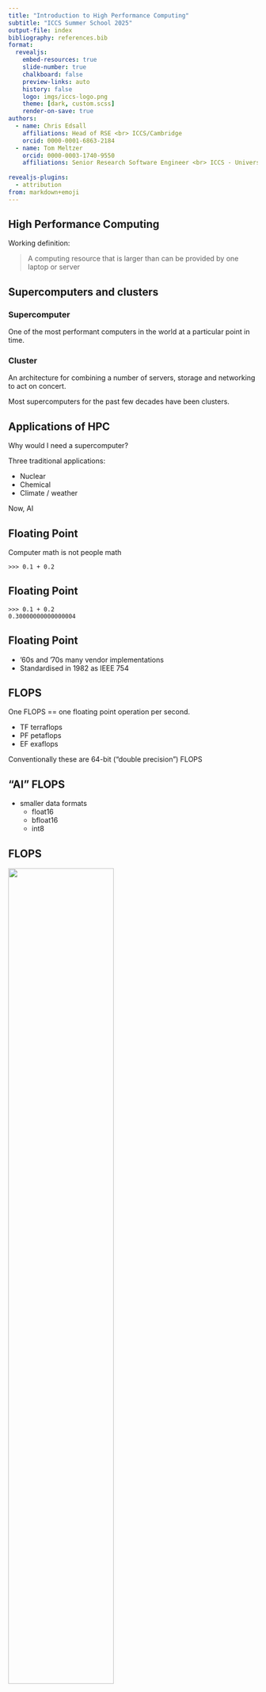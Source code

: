 ```yaml
---
title: "Introduction to High Performance Computing"
subtitle: "ICCS Summer School 2025"
output-file: index
bibliography: references.bib
format:
  revealjs:
    embed-resources: true
    slide-number: true
    chalkboard: false
    preview-links: auto
    history: false
    logo: imgs/iccs-logo.png 
    theme: [dark, custom.scss]
    render-on-save: true
authors:
  - name: Chris Edsall
    affiliations: Head of RSE <br> ICCS/Cambridge
    orcid: 0000-0001-6863-2184
  - name: Tom Meltzer
    orcid: 0000-0003-1740-9550
    affiliations: Senior Research Software Engineer <br> ICCS - University of Cambridge
  
revealjs-plugins:
  - attribution
from: markdown+emoji
---
```


## High Performance Computing

Working definition:

> A computing resource that is larger than can be provided by one laptop or server

## Supercomputers and clusters

### Supercomputer 

One of the most performant computers in the world at a particular point in time.

### Cluster

An architecture for combining a number of servers, storage and networking to act on concert.

Most supercomputers for the past few decades have been clusters.

## Applications of HPC

Why would I need a supercomputer?

Three traditional applications:

- Nuclear
- Chemical
- Climate / weather

Now, AI

## Floating Point

Computer math is not people math

```
>>> 0.1 + 0.2
```

## Floating Point

```
>>> 0.1 + 0.2
0.30000000000000004
```

## Floating Point

- '60s and '70s many vendor implementations
- Standardised in 1982 as IEEE 754

## FLOPS

One FLOPS == one floating point operation per second.

- TF terraflops
- PF petaflops
- EF exaflops

Conventionally these are 64-bit ("double precision") FLOPS

## "AI" FLOPS

- smaller data formats
  - float16
  - bfloat16
  - int8

## FLOPS

![](imgs/what-kind-flops-goose.jpg){width=65%}

::: {.attribution}
Image source: [Felix LeClair](https://bsky.app/profile/fclc.bsky.social/post/3lc4qpte3ys2o)
:::

## Benchmarks

A benchmark is a particular known and specified workload which can be repeated on different systems and the performance compared.

A typical weather related one is WRF running the CONUS 2.5km configuration.

## HPL

LINPACK is a software library for performing numerical linear algebra

LINPACK makes use of the BLAS (Basic Linear Algebra Subprograms) libraries for performing basic vector and matrix operations.

The LINPACK benchmarks appeared initially as part of the LINPACK user's manual. The parallel LINPACK benchmark implementation called HPL (High Performance Linpack) is used to benchmark and rank supercomputers for the TOP500 list.

## Top500 list

## Exercise 1

Got to the Top500 site at https://top500.org/

- Use the sublist generator to find the largest HPC systems in your country
- What is the ratio of Rmax performance between the number 1 system in June 1993 and the June 2025 number 1 

## Cluster architecture 

Before we get to the computing infrastructure there is the underpinning building and plant (power, cooling) required

## Cluster architecture

![](imgs/Cluster.drawio.png)

## Nodes

The name comes from the terminology of mathematical graphs - nodes and edges.

You can think of a node as a single server - one computer that an instance of an operating system

## Login Nodes

These are your entry point on to the cluster

Usually accessable from the outside world. 

Often more than one (sometimes multiple login nodes use the same DNS name, e.g . ``login.hpc.cam.ac.uk``)

Shared with multiple users.

DO NOT RUN COMPUTE JOBS ON THE LOGIN NODE

## Compute nodes

These are the nodes that do the heavy lifting computing work.

Normally managed by the job scheduler - you don't usually log in to them directly.

Quite often for the exclusive use of one user for the duration of their job.

N.B. On some clusters compute nodes can be of a different architecture to the login nodes.

## Shared storage

Compute nodes sometimes have on node disk storage.

Ther is normally some large storage that is visible to all the compute nodes.

Since this is a shared resource an anti-social user can affect the performnace of other users.

## Interconnect

Connects the compute nodes, login nodes and storage

Usually faster (higher bandwidth, lower latency) than comoddity ethernet networking.

It's what makes a supercomputer super.

examples:
- Infiniband
- Omnipath
- Slingshot

## Connecting to CSD3 

- SSH
  - linux / mac should be built in
  - Windows has openssh nowadays
  - PuTTY
  - MobaXTerm
- [HPC Carpentry advice on connecting](https://carpentries-incubator.github.io/hpc-intro/11-connecting/index.html)
- [Chrome extension for SSH](https://chrome.google.com/webstore/detail/iodihamcpbpeioajjeobimgagajmlibd)

## Connecting to CSD3

- host is ``login.hpc.cam.ac.uk``
- [CSD3 Docs](https://docs.hpc.cam.ac.uk/hpc/user-guide/quickstart.html)

## The Command Line 

- Not as discoverable as a GUI
- You can't break the HPC system
- You type a command with optional flags and optional arguments and press "Return"
- The system may or may not give you any output

## The Command Line resources

- https://swcarpentry.github.io/shell-novice/
- https://wizardzines.com/comics/every-core-unix-program-i-use/


## The Scheduler

The scheduler takes requests to run jobs with particular cluster resources, fits these in around other user's jobs according to some policy, launches the job, terminates the job if it is overrunning, does accounting.

Examples:
- PBSpro
- Platform LSF
- Flux
- Slurm (today, on CSD3)

## Job Scripts

A shell script with shell comments that are directives to the sheduler about how the jobs should be run

```bash
#!/bin/bash
#SBATCH --account=TRAINING-CPU 
#SBATCH --reservation=iccs-summer-school1
#SBATCH --time=00:02:00
#SBATCH --job-name=my-first-job
#SBATCH --nodes=1
#SBATCH --cores=1

echo "My first job - hooray"
```

## Submitting Jobs

``sbatch job.sh``

You will get back a Job ID.

## Viewing the Queue

- ``squeue``
- ``squeue --me``

## Job Output

If you don't specify, by default it will be called
```slurm-<$JOBID>.out```

To change this you can add an extra directive ``#SBATCH --output=``

## Exercise 2

- Write a job script to echo "hello world"
- Submit the job with ``sbatch``
- See it in the queue with ``squeue --me`
- Find the output in te directory you submitted it from ``ls -lrt``
- Examine the output using ``cat ``

## Exercise 3

- add in the unix command ``sleep 60``
- find you job in the queue with ``squeue --me``
- kill it with ``scancel <JOBID>``

## Exercise 4

- change the sleep to 180 seconds
- reduce the job request time to 1 minute
- see what happens

## Environment Modules

- Multiple versions of the same software can be installed and you can choose between them
- Two implementations
  - [Environment Modules](https://modules.readthedocs.io/en/latest/) (TCL)
  - [LMod](https://lmod.readthedocs.io/en/latest/) (Lua)
- Module names are **site specific**
- Module output is on ``stderr`` (!)
  - grep with ``module avail 2>&1 | grep the_thing``
- If you load a module interactively remember to load it in a job script
- Purge and only load the modules needed in the job script

## Exercise 5

- List the currently loaded modules ``module list``
- List the available modules ``module avail``
- Try running ``h5perf_serial``
- Load the module ``module load hdf5/1.12.1``
- Now try ``h5perf_serial``

## array jobs

## workflows

## programming HPC
### single node

- [OpenMP](https://www.openmp.org/) is a specification for parallel programming
- Hardware independent by design (e.g., CPU, FPGA, GPU...)
- **Shared memory** multiprocessing programming model

![](imgs/openmp-logo.png){width=65% fig-align="center"}

## programming HPC
### distributed (multi-node)

- MPI (Message Passing Interface)
- One of the most common methods of distributed compute
- **Distributed memory** multiprocessing programming model
- Implementations (openMPI, MPICH, Intel MPI)

## programming HPC
### GPU offloading

- There are a range of GPU offloading programming models
- Vendor specific
  - [CUDA](https://developer.nvidia.com/cuda-toolkit)
  - [HIP](https://rocm.docs.amd.com/projects/HIP/en/docs-develop/what_is_hip.html)
- Vendor agnostic
  - [SYCL](https://www.khronos.org/sycl/)
  - [kokkos](https://kokkos.org/kokkos-core-wiki/)
  - openMP GPU offloading
  - [openAcc](https://www.openacc.org/)

## The bad news: Amdahal's law

$S = 1 / (1 - p + p/s)$, where…

- $S$ is the speedup of a process
- $p$ is the proportion of a program that can be made parallel, and
- $s$ is the speedup factor of the parallel portion. 

## Amdahal's Law

![](imgs/AmdahlsLaw.svg.png)

## The good news: Gustafson's law

- Mitigates the drawbacks of Amdahl's Law
- Scale the problem size as you scale the number of nodes


## debugging

- Multiple strategies :mag::bug:
  - `printf()`
  - logging
  - debuggers (`gdb`, `lldb`, linaro `ddt`...)
- [gdb](https://www.sourceware.org/gdb/)
  - available on most HPC systems
  - works with C, C++, Fortran, Rust...
  - Command-line interface
- Debugging Course coming up next in this room!

# Profiling

::: {.callout-warning}
## Warning!
Premature Optimization Is the Root of All Evil
:::

:::: {.columns}
::: {.column width="50%"}
:::
::: {.column width="50%" style="text-align: right;"}
Donald Knuth (1974)
:::
::::

## Profiling

::: {style="text-align:center;"}
![[JetBrains rust developer survey](https://www.jetbrains.com/lp/devecosystem-2023/rust/)](imgs/rust-dev-survey-profiling.png){width=50%}
:::

## Profiling

- [Intel VTune](https://www.intel.com/content/www/us/en/docs/vtune-profiler/get-started-guide/2025-0/windows-os.html)
- [Score-P](https://docs.olcf.ornl.gov/software/profiling/Scorep.html)
- [TAU](https://www.cs.uoregon.edu/research/tau/about.php)
- [HPCToolkit](https://hpctoolkit.org/)
- [LIKWID](https://github.com/RRZE-HPC/likwid?tab=readme-ov-file)

## IO profiling with Darshan

## Green HPC

  - Green500 - Top500 divided by energy
  - Calculators:
    - [Green Algorithms](https://www.green-algorithms.org/)
    - [How Much is Enough](https://chryswoods.github.io/howmuchisenough/)

Advice:

- Profile!
- Use reduced precision
- Design experiments well

## Exercise

- Go to the [Green Algorithms](https://www.green-algorithms.org/) website
- Use the calculator to look at
  - 3 hours
  - 4 nodes (4 * 76 cores)
  - Xeon Platinum 8268
  - Memory 512 GB
  - Location Europe / United Kingdom
  - PUE 1.1

## Applying for Resources

- [Incite](https://doeleadershipcomputing.org/)
- [Euro Joint Undertaking](https://eurohpc-ju.europa.eu/supercomputers/supercomputers-access-calls_en)

## Further Resources 

- Your local HPC support
- HPC carpentry
  - https://carpentries-incubator.github.io/hpc-intro/
- ARCHER2
  - https://www.archer2.ac.uk/training/materials/
- ATPESC
  - https://extremecomputingtraining.anl.gov/
- SC, ISC Tutorials

## Contact {.smaller}

For more information we can be reached at:

:::: {.columns style="font-size: 60%"}
::: {.column width="25%"}

::: {.column width="25%"}

{{< fa pencil >}} \ Chris Edsall

{{< fa solid person-digging >}} \ [ICCS/UoCambridge](https://iccs.cam.ac.uk/about-us/our-team)

{{< fa solid envelope >}} \ [cje57[AT]cam.ac.uk](mailto:cje57@cam.ac.uk)

{{< fa brands github >}} \ [christopheredsall](https://github.com/christopheredsall)

{{< fa brands mastodon >}} \ [\@hpcchris\@scholar.social](https://scholar.social/@hpcchris)

:::

::::

You can also contact the ICCS, [make a resource allocation request](https://iccs.cam.ac.uk/resources-vesri-members/resource-allocation-process), or visit us at the [Summer School RSE Helpdesk](https://docs.google.com/spreadsheets/d/1WKZxp3nqpXrIRMRkfFzc71sos-UD-Uy1zeab0c1p7Xc/edit#gid=0).

